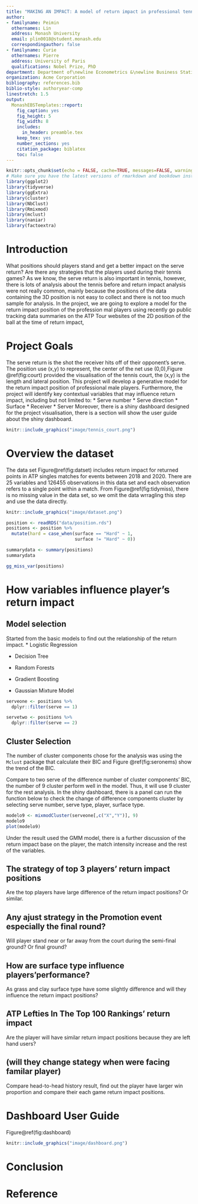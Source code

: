 ```yaml
---
title: "MAKING AN IMPACT: A model of return impact in professional tennis"
author:
- familyname: Peimin
  othernames: Lin
  address: Monash University
  email: plin0018@student.monash.edu
  correspondingauthor: false
- familyname: Curie
  othernames: Pierre
  address: University of Paris
  qualifications: Nobel Prize, PhD
department: Department of\newline Econometrics &\newline Business Statistics
organization: Acme Corporation
bibliography: references.bib
biblio-style: authoryear-comp
linestretch: 1.5
output:
  MonashEBSTemplates::report:
    fig_caption: yes
    fig_height: 5
    fig_width: 8
    includes:
      in_header: preamble.tex
    keep_tex: yes
    number_sections: yes
    citation_package: biblatex
    toc: false
---
```


```r
knitr::opts_chunk$set(echo = FALSE, cache=TRUE, messages=FALSE, warning=FALSE)
# Make sure you have the latest versions of rmarkdown and bookdown installed
library(ggplot2)
library(tidyverse)
library(ggExtra)
library(cluster)
library(NbClust)
library(Rmixmod)
library(mclust)
library(naniar)
library(factoextra)
```


\clearpage

# Introduction
What positions should players stand and get a better impact on the serve return? Are there any strategies that the players used during their tennis games? As we know, the serve return is also important in tennis, however, there is lots of analysis about the tennis before and return impact analysis were not really common, mainly because the positions of the data containing the 3D position is not easy to collect and there is not too much sample for analysis. In the project, we are going to explore a model for the return impact position of the profession mal players using recently go public tracking data summaries on the ATP Tour websites of the 2D position of the ball at the time of return impact,


# Project Goals
The serve return is the shot the receiver hits off of their opponent's serve. The position use (x,y) to represent, the center of the net use (0,0),Figure \@ref(fig:court) provided the visualisation of the tennis court, the (x,y) is the length and lateral position. This project will develop a generative model for the return impact position of professional male players. Furthermore, the project will identify key contextual variables that may influence return impact, including but not limited to:
* Serve number
* Serve direction
* Surface
* Receiver
* Server
Moreover, there is a shiny dashboard designed for the project visualisation, there is a section will show the user guide about the shiny dashboard.

```r
knitr::include_graphics("image/tennis_court.png")
```

# Overview the dataset
The data set Figure\@ref(fig:datset) includes return impact for returned points in ATP singles matches for events between 2018 and 2020. There are 25 variables and 126455 observations in this data set and each observation refers to a single point within a match. From Figure\@ref(fig:tidymiss), there is no missing value in the data set, so we omit the data wrragling this step and use the data directly. 

```r
knitr::include_graphics("image/dataset.png")
```


```r
position <- readRDS("data/position.rds")  
positions <- position %>% 
  mutate(hard = case_when(surface == "Hard" ~ 1,
                          surface != "Hard" ~ 0))

```


```r
summarydata <- summary(positions)
summarydata
```

```r
gg_miss_var(positions)
```

# How variables influence player’s return impact

## Model selection

Started from the basic models to find out the relationship of the return impact. 
* Logistic Regression

* Decision Tree

* Random Forests

* Gradient Boosting


* Gaussian Mixture Model

```r
serveone <- positions %>% 
  dplyr::filter(serve == 1)
```


```r
servetwo <- positions %>% 
  dplyr::filter(serve == 2)
```

## Cluster Selection
The number of cluster components chose for the analysis was using the `Mclust` package that calculate their BIC and Figure \@ref(fig:seronems) show the trend of the BIC. 



Compare to two serve of the difference number of cluster components' BIC, the number of 9 cluster perform well in the model. Thus, it will use 9 cluster for the rest analysis. In the shiny dashboard, there is a panel can run the function below to check the change of difference components cluster by selecting serve number, serve type, player, surface type.
```r
modelo9 <- mixmodCluster(serveone[,c("X","Y")], 9)
modelo9
plot(modelo9)
```

Under the result used the GMM model, there is a further discussion of the return impact base on the player, the match intensity increase and the rest of the variables.

## The strategy of top 3 players' return impact positions
Are the top players have large difference of the return impact positions? Or similar.

## Any ajust strategy in the Promotion event especially the final round?
Will player stand near or far away from the court during the semi-final ground? Or final ground? 

## How are surface type influence players'performance?
As grass and clay surface type have some slightly difference and will they influence the return impact positions?

## ATP Lefties In The Top 100 Rankings' return impact
Are the player will have similar return impact positions because they are left hand users?

## (will they change stategy when were facing familar player) 
Compare head-to-head history result, find out the player have larger win proportion and compare their each game return impact positions.

# Dashboard User Guide

Figure\@ref(fig:dashboard)

```r
knitr::include_graphics("image/dashboard.png")
```

# Conclusion

# Reference
